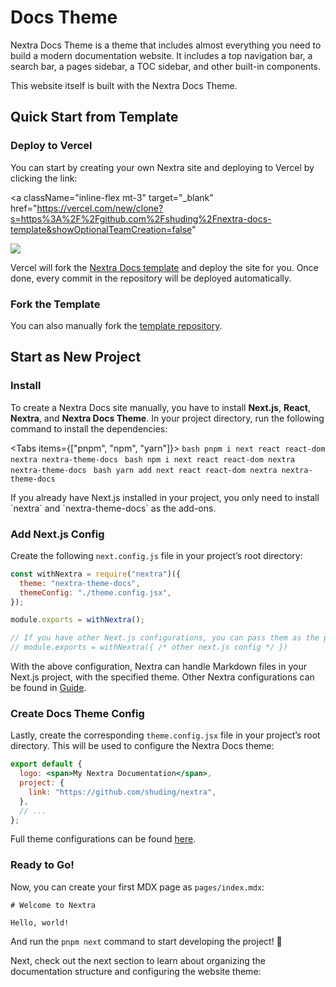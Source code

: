 # Docs Theme


Nextra Docs Theme is a theme that includes almost everything you need to build a modern documentation website. It includes a top navigation bar, a search bar, a pages sidebar, a TOC sidebar, and other built-in components.

This website itself is built with the Nextra Docs Theme.

## Quick Start from Template

### Deploy to Vercel

You can start by creating your own Nextra site and deploying to Vercel by clicking the link:

<a
  className="inline-flex mt-3"
  target="_blank"
  href="https://vercel.com/new/clone?s=https%3A%2F%2Fgithub.com%2Fshuding%2Fnextra-docs-template&showOptionalTeamCreation=false"
>
  ![](https://vercel.com/button)
</a>

Vercel will fork the [Nextra Docs template](https://github.com/shuding/nextra-docs-template) and deploy the site for you. Once done, every commit in the repository will be deployed automatically.

### Fork the Template

You can also manually fork the [template repository](https://github.com/shuding/nextra-docs-template).

## Start as New Project

<div className="steps-container">

### Install

To create a Nextra Docs site manually, you have to install **Next.js**, **React**, **Nextra**, and **Nextra Docs Theme**. In your project directory, run the following command to install the dependencies:

<Tabs items={["pnpm", "npm", "yarn"]}>
  <Tab>```bash pnpm i next react react-dom nextra nextra-theme-docs ```</Tab>
  <Tab>```bash npm i next react react-dom nextra nextra-theme-docs ```</Tab>
  <Tab>```bash yarn add next react react-dom nextra nextra-theme-docs ```</Tab>
</Tabs>

<Callout>
  If you already have Next.js installed in your project, you only need to
  install `nextra` and `nextra-theme-docs` as the add-ons.
</Callout>

### Add Next.js Config

Create the following `next.config.js` file in your project’s root directory:

```js filename="next.config.js"
const withNextra = require("nextra")({
  theme: "nextra-theme-docs",
  themeConfig: "./theme.config.jsx",
});

module.exports = withNextra();

// If you have other Next.js configurations, you can pass them as the parameter:
// module.exports = withNextra({ /* other next.js config */ })
```

With the above configuration, Nextra can handle Markdown files in your Next.js project, with the specified theme. Other Nextra configurations can be found in [Guide](/docs/guide).

### Create Docs Theme Config

Lastly, create the corresponding `theme.config.jsx` file in your project’s root directory. This will be used to configure the Nextra Docs theme:

```jsx filename="theme.config.jsx"
export default {
  logo: <span>My Nextra Documentation</span>,
  project: {
    link: "https://github.com/shuding/nextra",
  },
  // ...
};
```

Full theme configurations can be found [here](/docs/docs-theme/theme-configuration).

### Ready to Go!

Now, you can create your first MDX page as `pages/index.mdx`:

```mdx filename="pages/index.mdx"
# Welcome to Nextra

Hello, world!
```

And run the `pnpm next` command to start developing the project! 🎉

</div>

Next, check out the next section to learn about organizing the documentation structure and configuring the website theme:
